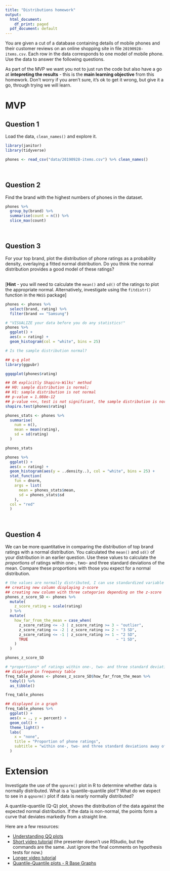```yaml
---
title: "Distributions homework"
output:
  html_document:
    df_print: paged
  pdf_document: default
---
```


You are given a cut of a database containing details of mobile phones and their customer reviews on an online shopping site in file `20190928-items.csv`. Each row in the data corresponds to one model of mobile phone. Use the data to answer the following questions.  

As part of the MVP we want you not to just run the code but also have a go at **intepreting the results** - this is the **main learning objective** from this homework. Don't worry if you aren't sure, it's ok to get it wrong, but give it a go, through trying we will learn.  

# MVP

## Question 1

Load the data, `clean_names()` and explore it.

```r
library(janitor)
library(tidyverse)

phones <- read_csv("data/20190928-items.csv") %>% clean_names()
```


<br>

## Question 2

Find the brand with the highest numbers of phones in the dataset.

```r
phones %>% 
  group_by(brand) %>% 
  summarise(count = n()) %>% 
  slice_max(count)
```


<br>

## Question 3

For your top brand, plot the distribution of phone ratings as a probability density, overlaying a fitted normal distribution. Do you think the normal distribution provides a good model of these ratings?

<br>
[**Hint** - you will need to calculate the `mean()` and `sd()` of the ratings to plot the appropriate normal. Alternatively, investigate using the `fitdistr()` function in the `MASS` package]

```r
phones <- phones %>% 
  select(brand, rating) %>% 
  filter(brand == "Samsung") 
```

```r
# "VISUALIZE your data before you do any statistics!"
phones %>% 
  ggplot() +
  aes(x = rating) +
  geom_histogram(col = "white", bins = 25)
```

```r
# Is the sample distribution normal?

## q-q plot
library(ggpubr)

ggqqplot(phones$rating)

## OR explicitly Shapiro-Wilks' method
## H0: sample distribution is normal;
## H1: sample distribution is not normal
## p-value = 1.088e-12
## p-value <<<, test is not significant, the sample distribution is normal
shapiro.test(phones$rating) 
```


```r
phones_stats <- phones %>% 
  summarise(
    num = n(),
    mean = mean(rating),
    sd = sd(rating)
  )

phones_stats
```

```r
phones %>% 
  ggplot() +
  aes(x = rating) +
  geom_histogram(aes(y = ..density..), col = "white", bins = 25) +
  stat_function(
    fun = dnorm,
    args = list(
      mean = phones_stats$mean,
      sd = phones_stats$sd
    ),
  col = "red"
  )
```


<br>

## Question 4

We can be more quantitative in comparing the distribution of top brand ratings with a normal distribution. You calculated the `mean()` and `sd()` of your distribution in an earlier question. Use these values to calculate the *proportions* of ratings within one-, two- and three standard deviations of the mean. Compare these proportions with those you expect for a normal distribution.  

```r
# the values are normally distributed, I can use standardized variable (z-score) to evaluate how far away we are from the mean
## creating new column displaying z-score
## creating new column with three categories depending on the z-score
phones_z_score_SD <- phones %>% 
  mutate(
    z_score_rating = scale(rating)
  ) %>% 
  mutate(
    how_far_from_the_mean = case_when(
      z_score_rating <= -3 | z_score_rating >= 3 ~ "outlier",
      z_score_rating <= -2 | z_score_rating >= 2 ~ "3 SD",
      z_score_rating <= -1 | z_score_rating >= 1 ~ "2 SD",
      TRUE                                       ~ "1 SD",
    )
  )

phones_z_score_SD

# *proportions* of ratings within one-, two- and three standard deviations away of the mean 
## displayed in frequency table
freq_table_phones <- phones_z_score_SD$how_far_from_the_mean %>% 
  tabyl() %>% 
  as_tibble()

freq_table_phones

## displayed in a graph
freq_table_phones %>% 
  ggplot() +
  aes(x = ., y = percent) +
  geom_col() +
  theme_light() +
  labs(
    x = "none",
    title = "Proportion of phone ratings",
    subtitle = "within one-, two- and three standard deviations away of the mean"
  )
```



# Extension

Investigate the use of the `qqnorm()` plot in R to determine whether data is normally distributed. What is a 'quantile-quantile plot'? What do we expect to see in a `qqnorm()` plot if data is nearly normally distributed?

A quantile-quantile (Q-Q) plot, shows the distribution of the data against the expected normal distribution. If the data is non-normal, the points form a curve that deviates markedly from a straight line.

Here are a few resources:

* [Understanding QQ plots](https://data.library.virginia.edu/understanding-q-q-plots/)
* [Short video tutorial](https://www.youtube.com/watch?v=Erze9pNIX8A) (the presenter doesn't use RStudio, but the commands are the same. Just ignore the final comments on hypothesis tests for now.)
* [Longer video tutorial](https://www.youtube.com/watch?v=smJBsZ4YQZw)
* [Quantile-Quantile plots - R Base Graphs](http://www.sthda.com/english/wiki/qq-plots-quantile-quantile-plots-r-base-graphs)

